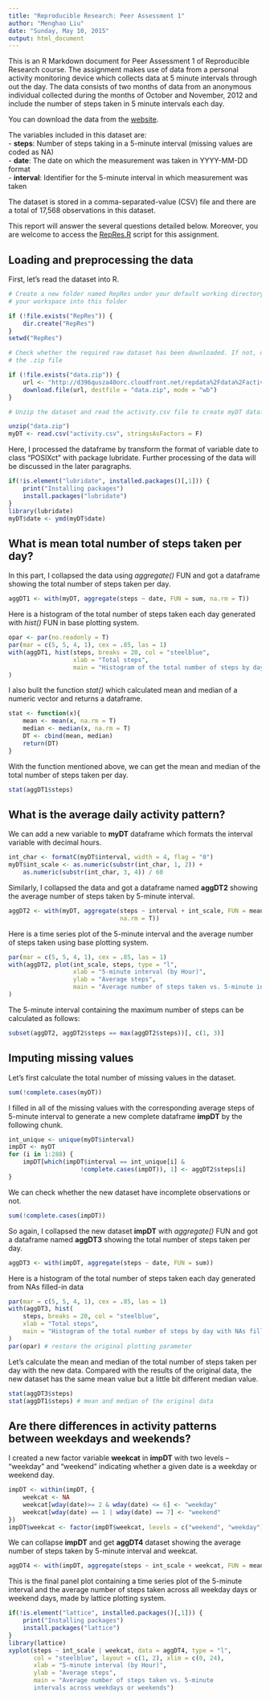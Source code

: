 ```yaml
---
title: "Reproducible Research: Peer Assessment 1"
author: "Menghao Liu"
date: "Sunday, May 10, 2015"
output: html_document
---
```


This is an R Markdown document for Peer Assessment 1 of Reproducible Research course. The assignment makes use of data from a personal activity monitoring device which collects data at 5 minute intervals through out the day. The data consists of two months of data from an anonymous individual collected during the months of October and November, 2012 and include the number of steps taken in 5 minute intervals each day.

You can download the data from the [website](https://d396qusza40orc.cloudfront.net/repdata%2Fdata%2Factivity.zip). 

The variables included in this dataset are:  
- **steps**: Number of steps taking in a 5-minute interval (missing values are coded as NA)  
- **date**: The date on which the measurement was taken in YYYY-MM-DD format  
- **interval**: Identifier for the 5-minute interval in which measurement was taken  

The dataset is stored in a comma-separated-value (CSV) file and there are a total of 17,568 observations in this dataset.

This report will answer the several questions detailed below. Moreover, you are welcome to access the [RepRes.R](https://github.com/MenghaoLiu/RepData_PeerAssessment1/blob/master/RepRes.R) script for this assignment.

## Loading and preprocessing the data

First, let's read the dataset into R.

```r
# Create a new folder named RepRes under your default working directory and set 
# your workspace into this folder

if (!file.exists("RepRes")) {
    dir.create("RepRes")
}
setwd("RepRes")

# Check whether the required raw dataset has been downloaded. If not, download 
# the .zip file

if (!file.exists("data.zip")) {
    url <- "http://d396qusza40orc.cloudfront.net/repdata%2Fdata%2Factivity.zip"
    download.file(url, destfile = "data.zip", mode = "wb")
}

# Unzip the dataset and read the activity.csv file to create myDT dataframe

unzip("data.zip")
myDT <- read.csv("activity.csv", stringsAsFactors = F)
```

Here, I processed the dataframe by transform the format of variable date to class "POSIXct" with package lubridate. Further processing of the data will be discussed in the later paragraphs.

```r
if(!is.element("lubridate", installed.packages()[,1])) {
    print("Installing packages")
    install.packages("lubridate")
}
library(lubridate)
myDT$date <- ymd(myDT$date)
```

## What is mean total number of steps taken per day?

In this part, I collapsed the data using *aggregate()* FUN and got a dataframe showing the total number of steps taken per day.

```r
aggDT1 <- with(myDT, aggregate(steps ~ date, FUN = sum, na.rm = T))
```

Here is a histogram of the total number of steps taken each day generated with *hist()* FUN in base plotting system.

```r
opar <- par(no.readonly = T)
par(mar = c(5, 5, 4, 1), cex = .85, las = 1)
with(aggDT1, hist(steps, breaks = 20, col = "steelblue", 
                  xlab = "Total steps", 
                  main = "Histogram of the total number of steps by day")
)
```

I also bulit the function *stat()* which calculated mean and median of a numeric vector and returns a dataframe.

```r
stat <- function(x){
    mean <- mean(x, na.rm = T)
    median <- median(x, na.rm = T)
    DT <- cbind(mean, median)
    return(DT)
}
```

With the function mentioned above, we can get the mean and median of the total number of steps taken per day.

```r
stat(aggDT1$steps)
```

## What is the average daily activity pattern?

We can add a new variable to **myDT** dataframe which formats the interval variable with decimal hours.

```r
int_char <- formatC(myDT$interval, width = 4, flag = "0")
myDT$int_scale <- as.numeric(substr(int_char, 1, 2)) + 
    as.numeric(substr(int_char, 3, 4)) / 60
```

Similarly, I collapsed the data and got a dataframe named **aggDT2** showing the average number of steps taken by 5-minute interval.

```r
aggDT2 <- with(myDT, aggregate(steps ~ interval + int_scale, FUN = mean, 
                               na.rm = T))
```

Here is a time series plot of the 5-minute interval and the average number of steps taken using base plotting system.

```r
par(mar = c(5, 5, 4, 1), cex = .85, las = 1)
with(aggDT2, plot(int_scale, steps, type = "l",
                  xlab = "5-minute interval (by Hour)", 
                  ylab = "Average steps", 
                  main = "Average number of steps taken vs. 5-minute intervals")
)
```

The 5-minute interval containing the maximum number of steps can be calculated as follows: 

```r
subset(aggDT2, aggDT2$steps == max(aggDT2$steps))[, c(1, 3)]
```

## Imputing missing values

Let's first calculate the total number of missing values in the dataset.

```r
sum(!complete.cases(myDT))
```

I filled in all of the missing values with the corresponding average steps of 5-minute interval to generate a new complete dataframe **impDT** by the following chunk.

```r
int_unique <- unique(myDT$interval)
impDT <- myDT
for (i in 1:288) {
    impDT[which(impDT$interval == int_unique[i] & 
                    !complete.cases(impDT)), 1] <- aggDT2$steps[i]
}
```

We can check whether the new dataset have incomplete observations or not.

```r
sum(!complete.cases(impDT))
```

So again, I collapsed the new dataset **impDT** with *aggregate()* FUN and got a dataframe named **aggDT3** showing the total number of steps taken per day.

```r
aggDT3 <- with(impDT, aggregate(steps ~ date, FUN = sum))
```

Here is a histogram of the total number of steps taken each day generated from NAs filled-in data

```r
par(mar = c(5, 5, 4, 1), cex = .85, las = 1)
with(aggDT3, hist(
    steps, breaks = 20, col = "steelblue", 
    xlab = "Total steps",
    main = "Histogram of the total number of steps by day with NAs filled-in")
)
par(opar) # restore the original plotting parameter
```

Let's calculate the mean and median of the total number of steps taken per day with the new data. Compared with the results of the original data, the new dataset has the same mean value but a little bit different median value.

```r
stat(aggDT3$steps)
stat(aggDT1$steps) # mean and median of the original data
```

## Are there differences in activity patterns between weekdays and weekends?

I created a new factor variable **weekcat** in **impDT** with two levels -- "weekday" and "weekend" indicating whether a given date is a weekday or weekend day.

```r
impDT <- within(impDT, {
    weekcat <- NA
    weekcat[wday(date)>= 2 & wday(date) <= 6] <- "weekday"
    weekcat[wday(date) == 1 | wday(date) == 7] <- "weekend"
})
impDT$weekcat <- factor(impDT$weekcat, levels = c("weekend", "weekday"))
```

We can collapse **impDT** and get **aggDT4** dataset showing the average number of steps taken by 5-minute interval and weekcat.

```r
aggDT4 <- with(impDT, aggregate(steps ~ int_scale + weekcat, FUN = mean))
```

This is the final panel plot containing a time series plot of the 5-minute interval and the average number of steps taken across all weekday days or weekend days, made by lattice plotting system.

```r
if(!is.element("lattice", installed.packages()[,1])) {
    print("Installing packages")
    install.packages("lattice")
}
library(lattice)
xyplot(steps ~ int_scale | weekcat, data = aggDT4, type = "l", 
       col = "steelblue", layout = c(1, 2), xlim = c(0, 24), 
       xlab = "5-minute interval (by Hour)", 
       ylab = "Average steps", 
       main = "Average number of steps taken vs. 5-minute
       intervals across weekdays or weekends")
```




